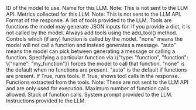 <ResponseField name="model" type="str">
  ID of the model to use.
</ResponseField>
<ResponseField name="name" type="str">
  Name for this LLM. Note: This is not sent to the LLM API.
</ResponseField>
<ResponseField name="metrics" type="Dict[str, Any]">
  Metrics collected for this LLM. Note: This is not sent to the LLM API.
</ResponseField>
<ResponseField name="response_format" type="Any">
  Format of the response.
</ResponseField>
<ResponseField name="tools" type="List[Union[Tool, Dict]]">
  A list of tools provided to the LLM.
  Tools are functions the model may generate JSON inputs for.
  If you provide a dict, it is not called by the model.
  Always add tools using the add_tool() method.
</ResponseField>
<ResponseField name="tool_choice" type="Union[str, Dict[str, Any]]">
  Controls which (if any) function is called by the model.
  "none" means the model will not call a function and instead generates a message.
  "auto" means the model can pick between generating a message or calling a function.
  Specifying a particular function via \{"type: "function", "function": \{"name": "my_function"}}
  forces the model to call that function.
  "none" is the default when no functions are present. "auto" is the default if functions are present.
</ResponseField>
<ResponseField name="run_tools" type="bool" default="True">
  If True, runs tools.
</ResponseField>
<ResponseField name="show_tool_calls" type="bool">
  If True, shows tool calls in the response.
</ResponseField>
<ResponseField name="functions" type="Dict[str, Function]">
  Functions extracted from the tools. Note: These are not sent to the LLM API and are only used for execution.
</ResponseField>
<ResponseField name="function_call_limit" type="int" default="20">
  Maximum number of function calls allowed.
</ResponseField>
<ResponseField name="function_call_stack" type="List[FunctionCall]">
  Stack of function calls.
</ResponseField>
<ResponseField name="system_prompt" type="str">
  System prompt provided to the LLM.
</ResponseField>
<ResponseField name="instructions" type="str">
  Instructions provided to the LLM.
</ResponseField>
